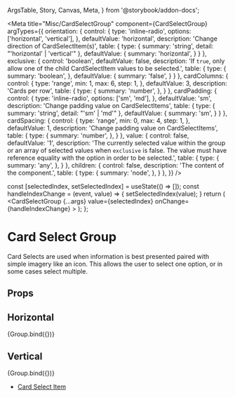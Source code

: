   ArgsTable,
  Story,
  Canvas,
  Meta,
} from '@storybook/addon-docs';


<Meta
  title="Misc/CardSelectGroup"
  component={CardSelectGroup}
  argTypes={{
    orientation: {
      control: {
        type: 'inline-radio',
        options: ['horizontal', 'vertical'],
      },
      defaultValue: 'horizontal',
      description: 'Change direction of CardSelectItem(s)',
      table: {
        type: {
          summary: 'string',
          detail: "'horizontal' | 'vertical'"
        },
        defaultValue: {
          summary: 'horizontal',
        }
      }
    },
    exclusive: {
      control: 'boolean',
      defaultValue: false,
      description: 'If `true`, only allow one of the child CardSelectItem values to be selected.',
      table: {
        type: {
          summary: 'boolean',
        },
        defaultValue: {
          summary: 'false',
        }
      }
    },
    cardColumns: {
      control: { 
        type: 'range',
        min: 1,
        max: 6,
        step: 1,
      },
      defaultValue: 3,
      description: 'Cards per row',
      table: {
        type: {
          summary: 'number',
        },
      }
    },
    cardPadding: {
      control: {
        type: 'inline-radio',
        options: ['sm', 'md'],
      },
      defaultValue: 'sm',
      description: 'Change padding value on CardSelectItems',
      table: {
        type: {
          summary: 'string',
          detail: "'sm' | 'md'"
        },
        defaultValue: {
          summary: 'sm',
        }
      }
    },
    cardSpacing: {
      control: { 
        type: 'range',
        min: 0,
        max: 4,
        step: 1,
      },
      defaultValue: 1,
      description: 'Change padding value on CardSelectItems',
      table: {
        type: {
          summary: 'number',
        },
      }
    },
    value: {
      control: false,
      defaultValue: '1',
      description: 'The currently selected value within the group or an array of selected values when `exclusive` is false. The value must have reference equality with the option in order to be selected.',
      table: {
        type: {
          summary: 'any',
        },
      }
    },
    children: {
      control: false,
      description: 'The content of the component.',
      table: {
        type: {
          summary: 'node',
        },
      }
    },
  }}
/>

  const [selectedIndex, setSelectedIndex] = useState(() => []);
  const handleIndexChange = (event, value) => {
    setSelectedIndex(value);
  }
  return (
    <CardSelectGroup
      {...args}
      value={selectedIndex}
      onChange={handleIndexChange}
    >
      <CardSelectItem
        primary="Vestibulum id ligula porta felis euismod semper"
        secondary="Cras justo odio, dapibus ac facilisis in, egestas eget quam. Nullam id dolor id nibh ultricies vehicula ut id elit."
        footer="Presented by Modern Tribe"
        icon={cardSelectImage}
        value="1"
      />
      <CardSelectItem
        primary="Example of a disabled card"
        secondary="Donec ullamcorper nulla non metus auctor fringilla."
        footer="Presented by Modern Tribe"
        icon={cardSelectImage}
        value="2"
        disabled
      />
      <CardSelectItem
        primary="Example of card with alternative completed icon"
        secondary="Praesent commodo cursus magna, vel scelerisque nisl consectetur et."
        footer="Presented by Modern Tribe"
        icon={cardSelectImage}
        value="3"
      />
      <CardSelectItem
        primary="Hello"
        secondary="Fusce dapibus, tellus ac cursus commodo, tortor mauris condimentum nibh, ut fermentum massa justo sit amet risus."
        footer="Presented by Modern Tribe"
        icon={cardSelectImage}
        value="4"
      />
      <CardSelectItem
        primary="Praesent commodo cursus magna"
        secondary="Maecenas sed diam eget risus varius blandit sit amet non magna."
        footer="Presented by Modern Tribe"
        icon={cardSelectImage}
        value="5"
      />
      <CardSelectItem
        primary="Hello World"
        secondary="Donec ullamcorper nulla non metus auctor fringilla."
        footer="Presented by Modern Tribe"
        icon={cardSelectImage}
        value="6"
      />
    </CardSelectGroup>
  );
};

# Card Select Group
Card Selects are used when information is best presented paired with 
simple imagery like an icon. This allows the user to select one option,
or in some cases select multiple.

## Props
<ArgsTable story="." />

## Horizontal
<Canvas>
  <Story name="Horizontal" args={{ orientation: 'horizontal' }}>
    {Group.bind({})}
  </Story>
</Canvas>

## Vertical
<Canvas>
  <Story name="Vertical" args={{ orientation: 'vertical' }}>
    {Group.bind({})}
  </Story>
</Canvas>

- [Card Select Item](/docs/misc-cardselectitem--alt-completed-icon)
